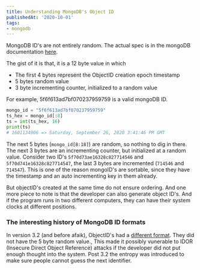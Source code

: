 ```yaml
---
title: Understanding MongoDB's Object ID
publishedAt: '2020-10-01'
tags:
- mongodb
---
```


MongoDB ID's are not entirely random. The actual spec is in the mongoDB documentation [here](https://docs.mongodb.com/manual/reference/method/ObjectId/).

The gist of it is that, it is a 12 byte value in which

- The first 4 bytes represent the ObjectID creation epoch timestamp
- 5 bytes random value
- 3 byte incrementing counter, initialized to a random value

For example, 5f6f613ad7bf070237959759 is a valid mongoDB ID.

```python
mongo_id = "5f6f613ad7bf070237959759"
ts_hex = mongo_id[:8]
ts = int(ts_hex, 16)
print(ts)
# 1601134906 => Saturday, September 26, 2020 3:41:46 PM GMT
```

The next 5 bytes (`mongo_id[8:18]`) are random, so nothing to dig in there. The next 3 bytes are an incrementing counter, but initialized at a random value.
Consider two ID's `5f70d73ae16328c827714546` and `5f70d741e16328c827714547`, the last 3 bytes are incremented (`714546` and `714547`).
This is one of the reason mongoID's are sortable, since they have the timestamp and an auto incrementing key in them already.

But objectID's created at the same time do not ensure ordering. And one more piece to note is that the developer can also generate object ID's. And if
the program runs in two different computers, they can have their system clocks at different positions.

### The interesting history of MongoDB ID formats

In version 3.2 (and before afaik), ObjectID's had a [different format](https://docs.mongodb.com/v3.2/reference/method/ObjectId/). They did not have
the 5 byte random value., This made it possibly vunerable to IDOR (Insecure Direct Object Reference) attacks if the developer did not put enough thought into the system.
Post 3.2 the entropy was introduced to make sure people cannot guess the next identifier. 